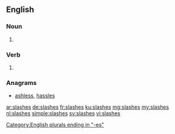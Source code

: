 ==English==

===Noun===
{{head|en|plural}}

# {{plural of|slash|lang=en}}

===Verb===
{{head|en}}

# {{en-third-person singular of|slash}}

===Anagrams===
* [[ashless#English|ashless]], [[hassles#English|hassles]]

[[Category:English plurals ending in "-es"]]

[[ar:slashes]]
[[de:slashes]]
[[fr:slashes]]
[[ku:slashes]]
[[mg:slashes]]
[[my:slashes]]
[[nl:slashes]]
[[simple:slashes]]
[[sv:slashes]]
[[vi:slashes]]